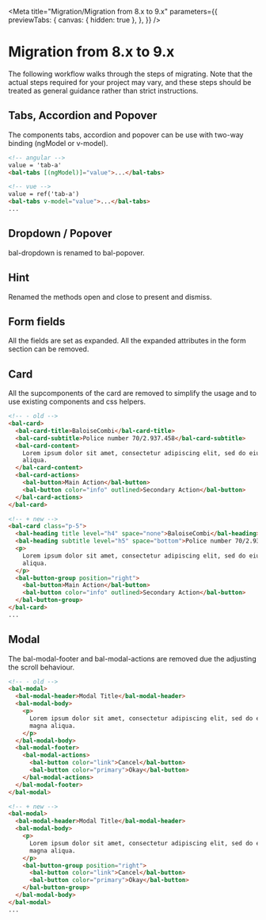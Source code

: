 
<Meta
  title="Migration/Migration from 8.x to 9.x"
  parameters={{
    previewTabs: {
      canvas: { hidden: true },
    },
  }}
/>

# Migration from 8.x to 9.x

The following workflow walks through the steps of migrating.
Note that the actual steps required for your project may vary, and these steps should be treated as general guidance rather than strict instructions.

## Tabs, Accordion and Popover

The components tabs, accordion and popover can be use with two-way binding (ngModel or v-model).

```html
<!-- angular -->
value = 'tab-a'
<bal-tabs [(ngModel)]="value">...</bal-tabs>

<!-- vue -->
value = ref('tab-a')
<bal-tabs v-model="value">...</bal-tabs>
...
```

## Dropdown / Popover

bal-dropdown is renamed to bal-popover.

## Hint

Renamed the methods open and close to present and dismiss.

## Form fields

All the fields are set as expanded. All the expanded attributes in the form section can be removed.

## Card

All the supcomponents of the card are removed to simplify the usage and to
use existing components and css helpers.

```html
<!-- - old -->
<bal-card>
  <bal-card-title>BaloiseCombi</bal-card-title>
  <bal-card-subtitle>Police number 70/2.937.458</bal-card-subtitle>
  <bal-card-content>
    Lorem ipsum dolor sit amet, consectetur adipiscing elit, sed do eiusmod tempor incididunt ut labore et dolore magna
    aliqua.
  </bal-card-content>
  <bal-card-actions>
    <bal-button>Main Action</bal-button>
    <bal-button color="info" outlined>Secondary Action</bal-button>
  </bal-card-actions>
</bal-card>

<!-- + new -->
<bal-card class="p-5">
  <bal-heading title level="h4" space="none">BaloiseCombi</bal-heading>
  <bal-heading subtitle level="h5" space="bottom">Police number 70/2.937.458</bal-heading>
  <p>
    Lorem ipsum dolor sit amet, consectetur adipiscing elit, sed do eiusmod tempor incididunt ut labore et dolore magna
    aliqua.
  </p>
  <bal-button-group position="right">
    <bal-button>Main Action</bal-button>
    <bal-button color="info" outlined>Secondary Action</bal-button>
  </bal-button-group>
</bal-card>
...
```

## Modal

The bal-modal-footer and bal-modal-actions are removed due the adjusting the scroll behaviour.

```html
<!-- - old -->
<bal-modal>
  <bal-modal-header>Modal Title</bal-modal-header>
  <bal-modal-body>
    <p>
      Lorem ipsum dolor sit amet, consectetur adipiscing elit, sed do eiusmod tempor incididunt ut labore et dolore
      magna aliqua.
    </p>
  </bal-modal-body>
  <bal-modal-footer>
    <bal-modal-actions>
      <bal-button color="link">Cancel</bal-button>
      <bal-button color="primary">Okay</bal-button>
    </bal-modal-actions>
  </bal-modal-footer>
</bal-modal>

<!-- + new -->
<bal-modal>
  <bal-modal-header>Modal Title</bal-modal-header>
  <bal-modal-body>
    <p>
      Lorem ipsum dolor sit amet, consectetur adipiscing elit, sed do eiusmod tempor incididunt ut labore et dolore
      magna aliqua.
    </p>
    <bal-button-group position="right">
      <bal-button color="link">Cancel</bal-button>
      <bal-button color="primary">Okay</bal-button>
    </bal-button-group>
  </bal-modal-body>
</bal-modal>
...
```

<bal-doc-github link="D:/Baloise/projects/baloise-incubator/design-system/packages/components/src/stories/migration/08-migration-from-8x-to-9x.stories.mdx"></bal-doc-github>
